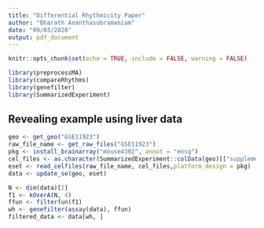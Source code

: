 ```yaml
---
title: "Differential Rhythmicity Paper"
author: "Bharath Ananthasubramaniam"
date: "09/03/2020"
output: pdf_document
---
```


```r
knitr::opts_chunk$set(echo = TRUE, include = FALSE, warning = FALSE)
```

```r
library(preprocessMA)
library(compareRhythms)
library(genefilter)
library(SummarizedExperiment)
```

## Revealing example using liver data

```r
geo <- get_geo("GSE11923")
raw_file_name <- get_raw_files("GSE11923")
pkg <- install_brainarray("mouse4302", annot = "ensg")
cel_files <- as.character(SummarizedExperiment::colData(geo)[["supplementary_file"]])
eset <- read_celfiles(raw_file_name, cel_files,platform_design = pkg)
data <- update_se(geo, eset)
```
```r
N <- dim(data)[2]
f1 <- kOverA(N, 4)
ffun <- filterfun(f1)
wh <- genefilter(assay(data), ffun)
filtered_data <- data[wh, ]
```

```r

```


